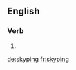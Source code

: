 
==English==

===Verb===
{{head|en}}

# {{present participle of|skype}}

[[de:skyping]]
[[fr:skyping]]